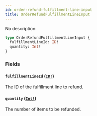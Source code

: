 ```yaml
---
id: order-refund-fulfillment-line-input
title: OrderRefundFulfillmentLineInput
---
```


No description

```graphql
type OrderRefundFulfillmentLineInput {
  fulfillmentLineId: ID!
  quantity: Int!
}
```

### Fields

#### `fulfillmentLineId` ([`ID!`](/api-reference/scalars/id.mdx))

The ID of the fulfillment line to refund.

#### `quantity` ([`Int!`](/api-reference/scalars/int.mdx))

The number of items to be refunded.
